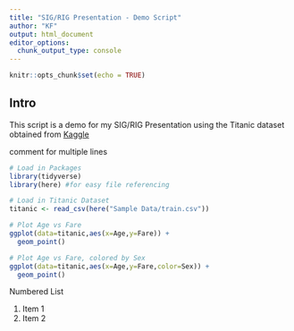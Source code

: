 ```yaml
---
title: "SIG/RIG Presentation - Demo Script"
author: "KF"
output: html_document
editor_options: 
  chunk_output_type: console
---
```


```r
knitr::opts_chunk$set(echo = TRUE)
```

## Intro

This script is a demo for my SIG/RIG Presentation using the Titanic dataset obtained from [Kaggle](https://kaggle.com/)

comment
for
multiple
lines

```r
# Load in Packages
library(tidyverse)
library(here) #for easy file referencing
```

```r
# Load in Titanic Dataset
titanic <- read_csv(here("Sample Data/train.csv"))
```

```r
# Plot Age vs Fare
ggplot(data=titanic,aes(x=Age,y=Fare)) +
  geom_point()
```

```r
# Plot Age vs Fare, colored by Sex
ggplot(data=titanic,aes(x=Age,y=Fare,color=Sex)) +
  geom_point()
```

Numbered List

1. Item 1
1. Item 2




